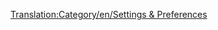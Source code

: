 [[Translation:Category/en/Settings & Preferences]]

{{en/Bilingual box| Ca
| Figuren dins d'aquesta llista les pàgines que tenen informació sobre la configuració i les preferències. Veja també [[ca/Executar seqüències d'ordres d'inici|Executar seqüències d'ordres d'inici]]
| ''Pages that have information about settings and preferences are listed here. See also [[en/Manual/Running Startup Scripts]]''}}